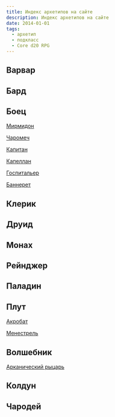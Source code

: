 ```yaml
---
title: Индекс архетипов на сайте
description: Индекс архетипов на сайте
date: 2014-01-01
tags:
  - архетип
  - подкласс
  - Core d20 RPG
---
```


## Варвар

## Бард

## Боец

[Мирмидон](https://cyborgsandmages.com/posts/core-d20/myrmidon-fighter-archetype)

[Чаромеч](https://cyborgsandmages.com/posts/core-d20/spellsword-fighter-archetype)

[Капитан](https://cyborgsandmages.com/posts/core-d20/captain-fighter-archetype)

[Капеллан](https://cyborgsandmages.com/posts/core-d20/chaplain-fighter-archetype)

[Госпитальер](https://cyborgsandmages.com/posts/core-d20/hospitaler-fighter-archetype)

[Баннерет](https://cyborgsandmages.com/posts/core-d20/banneret-archetype)

## Клерик

## Друид

## Монах
 
## Рейнджер

## Паладин

## Плут

[Акробат](https://cyborgsandmages.com/posts/core-d20/acrobat-rogue-archetype)

[Менестрель](https://cyborgsandmages.com/posts/articles/rogue-archetype-minstrel)

## Волшебник

[Арканический рыцарь](https://cyborgsandmages.com/posts/core-d20/arcane-knight-wizard-archetype)

## Колдун

## Чародей